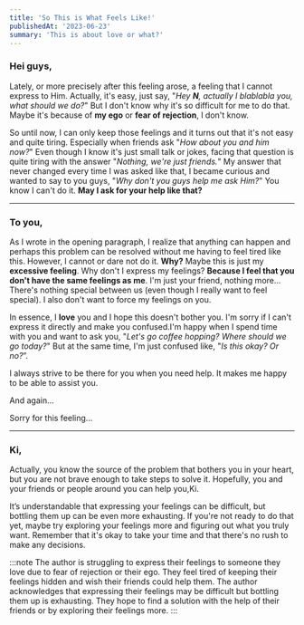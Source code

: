 ```yaml
---
title: 'So This is What Feels Like!'
publishedAt: '2023-06-23'
summary: 'This is about love or what?'
---
```



### Hei guys,

Lately, or more precisely after this feeling arose, a feeling that I cannot express to Him. Actually, it's easy, just say, "*Hey **N**, actually I blablabla you, what should we do?*" But I don't know why it's so difficult for me to do that. Maybe it's because of **my ego** or **fear of rejection**, I don't know.

So until now, I can only keep those feelings and it turns out that it's not easy and quite tiring. Especially when friends ask "*How about you and him now?*" Even though I know it's just small talk or jokes, facing that question is quite tiring with the answer "*Nothing, we're just friends.*" My answer that never changed every time I was asked like that, I became curious and wanted to say to you guys, "*Why don't you guys help me ask Him?*" You know I can't do it. **May I ask for your help like that?**

---

### To you,

As I wrote in the opening paragraph, I realize that anything can happen and perhaps this problem can be resolved without me having to feel tired like this. However, I cannot or dare not do it. **Why?** Maybe this is just my **excessive feeling**. Why don't I express my feelings? **Because I feel that you don't have the same feelings as me**. I'm just your friend, nothing more... There's nothing special between us (even though I really want to feel special). I also don't want to force my feelings on you.

In essence, I **love** you and I hope this doesn't bother you. I'm sorry if I can't express it directly and make you confused.I'm happy when I spend time with you and want to ask you, "*Let's go coffee hopping? Where should we go today?*" But at the same time, I'm just confused like, "*Is this okay? Or no?*”.

I always strive to be there for you when you need help. It makes me happy to be able to assist you.

And again…

Sorry for this feeling…

---

### Ki,

Actually, you know the source of the problem that bothers you in your heart, but you are not brave enough to take steps to solve it. Hopefully, you and your friends or people around you can help you,Ki.

It’s understandable that expressing your feelings can be difficult, but bottling them up can be even more exhausting. If you're not ready to do that yet, maybe try exploring your feelings more and figuring out what you truly want. Remember that it's okay to take your time and that there's no rush to make any decisions.

:::note
The author is struggling to express their feelings to someone they love due to fear of rejection or their ego. They feel tired of keeping their feelings hidden and wish their friends could help them. The author acknowledges that expressing their feelings may be difficult but bottling them up is exhausting. They hope to find a solution with the help of their friends or by exploring their feelings more.
:::